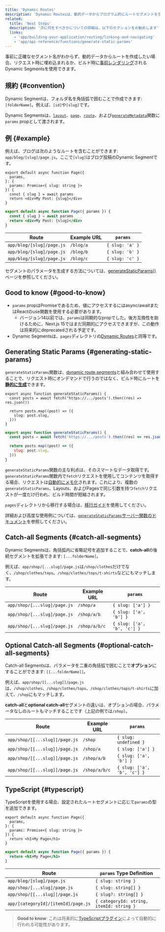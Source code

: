```yaml
---
title: 'Dynamic Routes'
description: 'Dynamic Routesは、動的データからプログラム的にルートセグメントを生成するために使用できます。'
related:
  title: 'Next Steps'
  description: '次に何をすべきかについての詳細は、以下のセクションをお勧めします'
  links:
    - 'app/building-your-application/routing/linking-and-navigating'
    - 'app/api-reference/functions/generate-static-params'
---
```


事前に正確なセグメント名がわからず、動的データからルートを作成したい場合、リクエスト時に埋め込まれるか、ビルド時に[事前レンダリング](#generating-static-params)されるDynamic Segmentsを使用できます。

## 規約 {#convention}

Dynamic Segmentは、フォルダ名を角括弧で囲むことで作成できます: `[folderName]`。例えば、`[id]`や`[slug]`です。

Dynamic Segmentsは、[`layout`](/docs/app/api-reference/file-conventions/layout)、[`page`](/docs/app/api-reference/file-conventions/page)、[`route`](/docs/app/building-your-application/routing/route-handlers)、および[`generateMetadata`](/docs/app/api-reference/functions/generate-metadata#generatemetadata-function)関数に`params` propとして渡されます。

## 例 {#example}

例えば、ブログは次のようなルートを含むことができます: `app/blog/[slug]/page.js`。ここで`[slug]`はブログ投稿のDynamic Segmentです。

<Tabs>
<TabItem value="tsx" label="TypeScript">

```tsx title="app/blog/[slug]/page.tsx" switcher
export default async function Page({
  params,
}: {
  params: Promise<{ slug: string }>
}) {
  const { slug } = await params
  return <div>My Post: {slug}</div>
}
```

</TabItem>
<TabItem value="jsx" label="JavaScript">

```jsx title="app/blog/[slug]/page.js" switcher
export default async function Page({ params }) {
  const { slug } = await params
  return <div>My Post: {slug}</div>
}
```

</TabItem>
</Tabs>

| Route                     | Example URL | `params`        |
| ------------------------- | ----------- | --------------- |
| `app/blog/[slug]/page.js` | `/blog/a`   | `{ slug: 'a' }` |
| `app/blog/[slug]/page.js` | `/blog/b`   | `{ slug: 'b' }` |
| `app/blog/[slug]/page.js` | `/blog/c`   | `{ slug: 'c' }` |

セグメントのパラメータを生成する方法については、[generateStaticParams()](#generating-static-params)ページを参照してください。

## Good to know {#good-to-know}

- `params` propはPromiseであるため、値にアクセスするにはasync/awaitまたはReactのuse関数を使用する必要があります。
  - バージョン14以前では、`params`は同期的なpropでした。後方互換性を助けるために、Next.js 15ではまだ同期的にアクセスできますが、この動作は将来的にdeprecatedされる予定です。
- Dynamic Segmentsは、`pages`ディレクトリの[Dynamic Routes](https://nextjs.org/docs/canary/pages/building-your-application/routing/dynamic-routes)と同等です。

## Generating Static Params {#generating-static-params}

`generateStaticParams`関数は、[dynamic route segments](/docs/app/building-your-application/routing/dynamic-routes)と組み合わせて使用することで、リクエスト時にオンデマンドで行うのではなく、ビルド時にルートを[**静的に生成**](/docs/app/building-your-application/rendering/server-components#static-rendering-default)できます。

<Tabs>
<TabItem value="tsx" label="TypeScript">

```tsx title="app/blog/[slug]/page.tsx" switcher
export async function generateStaticParams() {
  const posts = await fetch('https://.../posts').then((res) => res.json())

  return posts.map((post) => ({
    slug: post.slug,
  }))
}
```

</TabItem>
<TabItem value="jsx" label="JavaScript">

```jsx title="app/blog/[slug]/page.js" switcher
export async function generateStaticParams() {
  const posts = await fetch('https://.../posts').then((res) => res.json())

  return posts.map((post) => ({
    slug: post.slug,
  }))
}
```

</TabItem>
</Tabs>

`generateStaticParams`関数の主な利点は、そのスマートなデータ取得です。`generateStaticParams`関数内で`fetch`リクエストを使用してコンテンツを取得する場合、リクエストは[自動的にメモ化](/docs/app/building-your-application/caching#request-memoization)されます。これにより、複数の`generateStaticParams`、Layouts、およびPagesで同じ引数を持つ`fetch`リクエストが一度だけ行われ、ビルド時間が短縮されます。

`pages`ディレクトリから移行する場合は、[移行ガイド](/docs/app/guides/migrating/app-router-migration#dynamic-paths-getstaticpaths)を使用してください。

詳細および高度な使用例については、[`generateStaticParams`サーバー関数のドキュメント](/docs/app/api-reference/functions/generate-static-params)を参照してください。

## Catch-all Segments {#catch-all-segments}

Dynamic Segmentsは、角括弧内に省略記号を追加することで、**catch-all**の後続セグメントを拡張できます: `[...folderName]`。

例えば、`app/shop/[...slug]/page.js`は`/shop/clothes`だけでなく、`/shop/clothes/tops`、`/shop/clothes/tops/t-shirts`などにもマッチします。

| Route                        | Example URL   | `params`                    |
| ---------------------------- | ------------- | --------------------------- |
| `app/shop/[...slug]/page.js` | `/shop/a`     | `{ slug: ['a'] }`           |
| `app/shop/[...slug]/page.js` | `/shop/a/b`   | `{ slug: ['a', 'b'] }`      |
| `app/shop/[...slug]/page.js` | `/shop/a/b/c` | `{ slug: ['a', 'b', 'c'] }` |

## Optional Catch-all Segments {#optional-catch-all-segments}

Catch-all Segmentsは、パラメータを二重の角括弧で囲むことで**オプション**にすることができます: `[[...folderName]]`。

例えば、`app/shop/[[...slug]]/page.js`は、`/shop/clothes`、`/shop/clothes/tops`、`/shop/clothes/tops/t-shirts`に加えて、`/shop`にもマッチします。

**catch-all**と**optional catch-all**セグメントの違いは、オプションの場合、パラメータなしのルートもマッチすることです（上記の例では`/shop`）。

| Route                          | Example URL   | `params`                    |
| ------------------------------ | ------------- | --------------------------- |
| `app/shop/[[...slug]]/page.js` | `/shop`       | `{ slug: undefined }`       |
| `app/shop/[[...slug]]/page.js` | `/shop/a`     | `{ slug: ['a'] }`           |
| `app/shop/[[...slug]]/page.js` | `/shop/a/b`   | `{ slug: ['a', 'b'] }`      |
| `app/shop/[[...slug]]/page.js` | `/shop/a/b/c` | `{ slug: ['a', 'b', 'c'] }` |

## TypeScript {#typescript}

TypeScriptを使用する場合、設定されたルートセグメントに応じて`params`の型を追加できます。

<Tabs>
<TabItem value="tsx" label="TypeScript">

```tsx title="app/blog/[slug]/page.tsx" switcher
export default async function Page({
  params,
}: {
  params: Promise<{ slug: string }>
}) {
  return <h1>My Page</h1>
}
```

</TabItem>
<TabItem value="jsx" label="JavaScript">

```jsx title="app/blog/[slug]/page.js" switcher
export default async function Page({ params }) {
  return <h1>My Page</h1>
}
```

</TabItem>
</Tabs>

| Route                               | `params` Type Definition                 |
| ----------------------------------- | ---------------------------------------- |
| `app/blog/[slug]/page.js`           | `{ slug: string }`                       |
| `app/shop/[...slug]/page.js`        | `{ slug: string[] }`                     |
| `app/shop/[[...slug]]/page.js`      | `{ slug?: string[] }`                    |
| `app/[categoryId]/[itemId]/page.js` | `{ categoryId: string, itemId: string }` |

> **Good to know**: これは将来的に[TypeScriptプラグイン](/docs/app/api-reference/config/typescript#ide-plugin)によって自動的に行われる可能性があります。
